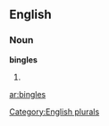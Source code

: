 ==English==

===Noun===
'''bingles'''

# {{plural of|[[bingle]]}}

[[Category:English plurals]]

[[ar:bingles]]